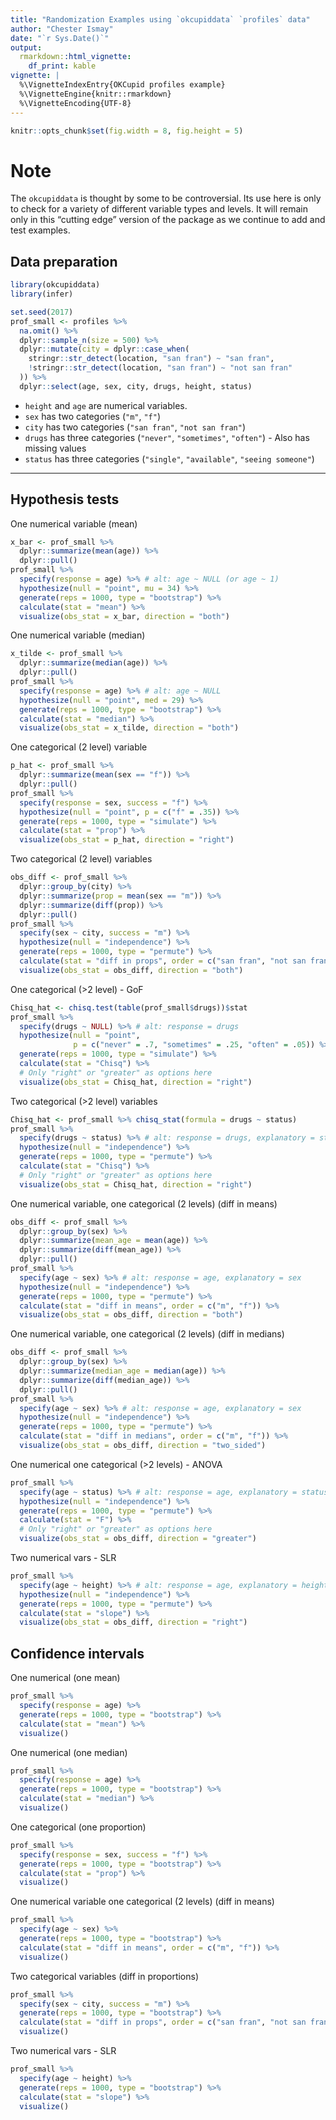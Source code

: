 ```yaml
---
title: "Randomization Examples using `okcupiddata` `profiles` data"
author: "Chester Ismay"
date: "`r Sys.Date()`"
output: 
  rmarkdown::html_vignette:
    df_print: kable
vignette: |
  %\VignetteIndexEntry{OKCupid profiles example}
  %\VignetteEngine{knitr::rmarkdown}
  %\VignetteEncoding{UTF-8}
---
```


```r
knitr::opts_chunk$set(fig.width = 8, fig.height = 5) 
```

# Note

The `okcupiddata` is thought by some to be controversial. Its use here is only
to check for a variety of different variable types and levels. It will remain only in this
"cutting edge" version of the package as we continue to add and test examples.


## Data preparation

```r
library(okcupiddata)
library(infer)

set.seed(2017)
prof_small <- profiles %>% 
  na.omit() %>% 
  dplyr::sample_n(size = 500) %>% 
  dplyr::mutate(city = dplyr::case_when(
    stringr::str_detect(location, "san fran") ~ "san fran",
    !stringr::str_detect(location, "san fran") ~ "not san fran"
  )) %>% 
  dplyr::select(age, sex, city, drugs, height, status)
```

- `height` and `age` are numerical variables.
- `sex` has two categories (`"m"`, `"f"`)
- `city` has two categories (`"san fran"`, `"not san fran"`)
- `drugs` has three categories (`"never"`, `"sometimes"`, `"often"`) - Also has missing values
- `status` has three categories (`"single"`, `"available"`, `"seeing someone"`)

***

## Hypothesis tests

One numerical variable (mean)

```r
x_bar <- prof_small %>% 
  dplyr::summarize(mean(age)) %>% 
  dplyr::pull()
prof_small %>%
  specify(response = age) %>% # alt: age ~ NULL (or age ~ 1)
  hypothesize(null = "point", mu = 34) %>% 
  generate(reps = 1000, type = "bootstrap") %>% 
  calculate(stat = "mean") %>% 
  visualize(obs_stat = x_bar, direction = "both")
```

One numerical variable (median)

```r
x_tilde <- prof_small %>% 
  dplyr::summarize(median(age)) %>% 
  dplyr::pull()
prof_small %>%
  specify(response = age) %>% # alt: age ~ NULL
  hypothesize(null = "point", med = 29) %>% 
  generate(reps = 1000, type = "bootstrap") %>% 
  calculate(stat = "median") %>% 
  visualize(obs_stat = x_tilde, direction = "both")
```

One categorical (2 level) variable

```r
p_hat <- prof_small %>% 
  dplyr::summarize(mean(sex == "f")) %>% 
  dplyr::pull()
prof_small %>%
  specify(response = sex, success = "f") %>%
  hypothesize(null = "point", p = c("f" = .35)) %>% 
  generate(reps = 1000, type = "simulate") %>% 
  calculate(stat = "prop") %>% 
  visualize(obs_stat = p_hat, direction = "right")
```

Two categorical (2 level) variables

```r
obs_diff <- prof_small %>% 
  dplyr::group_by(city) %>% 
  dplyr::summarize(prop = mean(sex == "m")) %>%
  dplyr::summarize(diff(prop)) %>%
  dplyr::pull()
prof_small %>%
  specify(sex ~ city, success = "m") %>%
  hypothesize(null = "independence") %>%
  generate(reps = 1000, type = "permute") %>%
  calculate(stat = "diff in props", order = c("san fran", "not san fran")) %>% 
  visualize(obs_stat = obs_diff, direction = "both")
```

One categorical (>2 level) - GoF

```r
Chisq_hat <- chisq.test(table(prof_small$drugs))$stat
prof_small %>%
  specify(drugs ~ NULL) %>% # alt: response = drugs
  hypothesize(null = "point", 
              p = c("never" = .7, "sometimes" = .25, "often" = .05)) %>%
  generate(reps = 1000, type = "simulate") %>%
  calculate(stat = "Chisq") %>% 
  # Only "right" or "greater" as options here
  visualize(obs_stat = Chisq_hat, direction = "right")
```

Two categorical (>2 level) variables

```r
Chisq_hat <- prof_small %>% chisq_stat(formula = drugs ~ status)
prof_small %>%
  specify(drugs ~ status) %>% # alt: response = drugs, explanatory = status
  hypothesize(null = "independence") %>%
  generate(reps = 1000, type = "permute") %>%
  calculate(stat = "Chisq") %>% 
  # Only "right" or "greater" as options here
  visualize(obs_stat = Chisq_hat, direction = "right")
```

One numerical variable, one categorical (2 levels) (diff in means)

```r
obs_diff <- prof_small %>% 
  dplyr::group_by(sex) %>% 
  dplyr::summarize(mean_age = mean(age)) %>% 
  dplyr::summarize(diff(mean_age)) %>% 
  dplyr::pull()
prof_small %>%
  specify(age ~ sex) %>% # alt: response = age, explanatory = sex
  hypothesize(null = "independence") %>%
  generate(reps = 1000, type = "permute") %>%
  calculate(stat = "diff in means", order = c("m", "f")) %>% 
  visualize(obs_stat = obs_diff, direction = "both")
```

One numerical variable, one categorical (2 levels) (diff in medians)

```r
obs_diff <- prof_small %>% 
  dplyr::group_by(sex) %>% 
  dplyr::summarize(median_age = median(age)) %>% 
  dplyr::summarize(diff(median_age)) %>% 
  dplyr::pull()
prof_small %>%
  specify(age ~ sex) %>% # alt: response = age, explanatory = sex
  hypothesize(null = "independence") %>%
  generate(reps = 1000, type = "permute") %>%
  calculate(stat = "diff in medians", order = c("m", "f")) %>% 
  visualize(obs_stat = obs_diff, direction = "two_sided")
```

One numerical one categorical (>2 levels) -  ANOVA

```r
prof_small %>%
  specify(age ~ status) %>% # alt: response = age, explanatory = status
  hypothesize(null = "independence") %>%
  generate(reps = 1000, type = "permute") %>%
  calculate(stat = "F") %>% 
  # Only "right" or "greater" as options here
  visualize(obs_stat = obs_diff, direction = "greater")
```

Two numerical vars - SLR 

```r
prof_small %>%
  specify(age ~ height) %>% # alt: response = age, explanatory = height
  hypothesize(null = "independence") %>%
  generate(reps = 1000, type = "permute") %>%
  calculate(stat = "slope") %>% 
  visualize(obs_stat = obs_diff, direction = "right")
```

## Confidence intervals

One numerical (one mean)

```r
prof_small %>%
  specify(response = age) %>%
  generate(reps = 1000, type = "bootstrap") %>%
  calculate(stat = "mean") %>% 
  visualize()
```

One numerical (one median)

```r
prof_small %>%
  specify(response = age) %>%
  generate(reps = 1000, type = "bootstrap") %>%
  calculate(stat = "median") %>% 
  visualize()
```

One categorical (one proportion)

```r
prof_small %>%
  specify(response = sex, success = "f") %>%
  generate(reps = 1000, type = "bootstrap") %>%
  calculate(stat = "prop") %>% 
  visualize()
```

One numerical variable one categorical (2 levels) (diff in means)

```r
prof_small %>%
  specify(age ~ sex) %>%
  generate(reps = 1000, type = "bootstrap") %>%
  calculate(stat = "diff in means", order = c("m", "f")) %>% 
  visualize()
```

Two categorical variables (diff in proportions)

```r
prof_small %>%
  specify(sex ~ city, success = "m") %>%
  generate(reps = 1000, type = "bootstrap") %>%
  calculate(stat = "diff in props", order = c("san fran", "not san fran")) %>% 
  visualize()
```

Two numerical vars - SLR

```r
prof_small %>%
  specify(age ~ height) %>% 
  generate(reps = 1000, type = "bootstrap") %>%
  calculate(stat = "slope") %>% 
  visualize()
```
